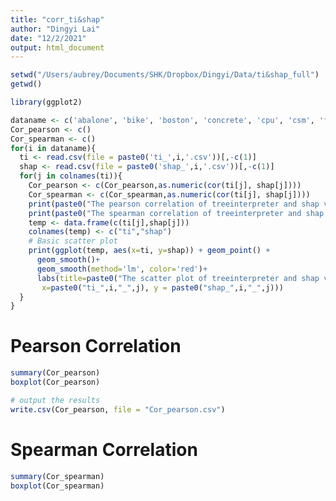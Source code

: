 ```yaml
---
title: "corr_ti&shap"
author: "Dingyi Lai"
date: "12/2/2021"
output: html_document
---
```


```r
setwd("/Users/aubrey/Documents/SHK/Dropbox/Dingyi/Data/ti&shap_full")
getwd()
```


```r
library(ggplot2)

dataname <- c('abalone', 'bike', 'boston', 'concrete', 'cpu', 'csm', 'fb', 'parkinsons','servo', 'solar','synthetic')
Cor_pearson <- c()
Cor_spearman <- c()
for(i in dataname){
  ti <- read.csv(file = paste0('ti_',i,'.csv'))[,-c(1)]
  shap <- read.csv(file = paste0('shap_',i,'.csv'))[,-c(1)]
  for(j in colnames(ti)){
    Cor_pearson <- c(Cor_pearson,as.numeric(cor(ti[j], shap[j])))
    Cor_spearman <- c(Cor_spearman,as.numeric(cor(ti[j], shap[j])))
    print(paste0("The pearson correlation of treeinterpreter and shap value in ",i," with regard to ", j, " is ", round(cor(ti[j], shap[j]), digits = 4)))
    print(paste0("The spearman correlation of treeinterpreter and shap value in  ",i," with regard to ", j, " is ", round(cor(ti[j], shap[j], method = 'spearman'), digits = 4)))
    temp <- data.frame(c(ti[j],shap[j]))
    colnames(temp) <- c("ti","shap")
    # Basic scatter plot
    print(ggplot(temp, aes(x=ti, y=shap)) + geom_point() +
      geom_smooth()+
      geom_smooth(method='lm', color='red')+
      labs(title=paste0("The scatter plot of treeinterpreter and shap value in ",i," with regard to ", j),
       x=paste0("ti_",i,"_",j), y = paste0("shap_",i,"_",j)))
  }
}
```

# Pearson Correlation
```r
summary(Cor_pearson)
boxplot(Cor_pearson)

# output the results
write.csv(Cor_pearson, file = "Cor_pearson.csv")
```

# Spearman Correlation

```r
summary(Cor_spearman)
boxplot(Cor_spearman)

```

